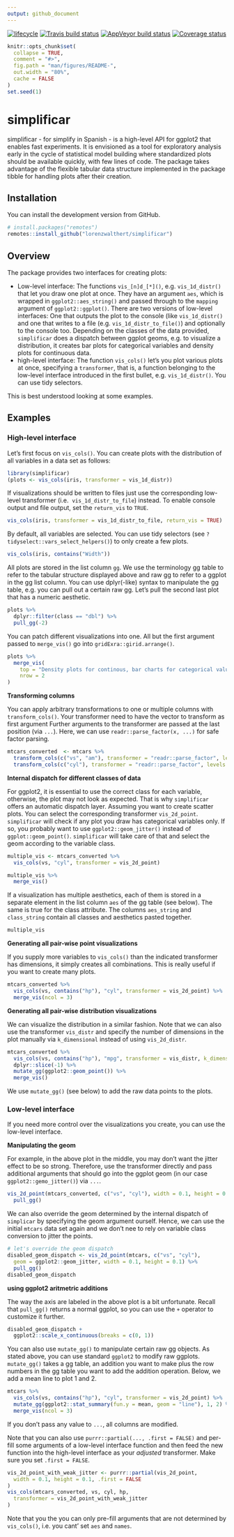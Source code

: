 ```yaml
---
output: github_document
---
```

[![lifecycle](https://img.shields.io/badge/lifecycle-experimental-orange.svg)](https://www.tidyverse.org/life cycle/#experimental)
  [![Travis build status](https://travis-ci.org/lorenzwalthert/simplificar.svg?branch=master)](https://travis-ci.org/lorenzwalthert/simplificar)
  [![AppVeyor build status](https://ci.appveyor.com/api/projects/status/github/lorenzwalthert/simplificar?branch=master&svg=true)](https://ci.appveyor.com/project/lorenzwalthert/simplificar)
[![Coverage status](https://codecov.io/gh/lorenzwalthert/simplificar/branch/master/graph/badge.svg)](https://codecov.io/github/lorenzwalthert/simplificar?branch=master)
  
  <!-- README.md is generated from 
  README.Rmd. Please edit that file --> 
<!-- README.md is generated from README.Rmd. Please edit that file -->

```r
knitr::opts_chunk$set(
  collapse = TRUE,
  comment = "#>",
  fig.path = "man/figures/README-",
  out.width = "80%", 
  cache = FALSE
)
set.seed(1)
```


# simplificar

simplificar - for simplify in Spanish - is a high-level API for ggplot2 that 
enables fast experiments. It is envisioned as a tool for exploratory analysis 
early in the cycle of statistical model building where standardized plots 
should be available quickly, with few lines of code. The package takes 
advantage of the flexible tabular data structure implemented in the package 
tibble for handling plots after their creation.

## Installation

You can install the development version from GitHub.

```r
# install.packages("remotes")
remotes::install_github("lorenzwalthert/simplificar")
```


## Overview

The package provides two interfaces for creating plots: 

* Low-level interface: The functions `vis_[n]d_[*]()`, e.g. `vis_1d_distr()` 
  that let you draw one plot at once. They have an argument `aes`, which is 
  wrapped in `ggplot2::aes_string()` and passed through to the `mapping` 
  argument of `ggplot2::ggplot()`. There are two versions of low-level 
  interfaces: One that outputs the plot to the console (like `vis_1d_distr()` 
  and one that writes to a file (e.g. `vis_1d_distr_to_file()`) and optionally 
  to the console too. Depending on the classes of the data provided, 
  `simplificar` does a dispatch between ggplot geoms, e.g. to visualize a 
  distribution, it creates bar plots for categorical variables and density 
  plots for continuous data.
* high-level interface: The function `vis_cols()` let's you plot various plots 
  at once, specifying a `transformer`, that is, a function belonging to the 
  low-level interface introduced in the first bullet, e.g. `vis_1d_distr()`. 
  You can use tidy selectors. 

This is best understood looking at some examples.

## Examples

### High-level interface

Let's first focus on `vis_cols()`. You can create plots with the distribution 
of all variables in a data set as follows:

```r
library(simplificar)
(plots <- vis_cols(iris, transformer = vis_1d_distr))
```

If visualizations should be written to files 
just use the corresponding low-level transformer (i.e. 
`vis_1d_distr_to_file`) instead. To enable console output and file output, 
set the `return_vis` to `TRUE`.
```r
vis_cols(iris, transformer = vis_1d_distr_to_file, return_vis = TRUE)
```


By default, all variables are selected. You can use tidy selectors (see 
`?tidyselect::vars_select_helpers()`) to only create a few plots.
```r
vis_cols(iris, contains("Width"))
```

All plots are stored in the list column `gg`. We use the terminology gg table 
to refer to the tabular structure displayed above and raw gg to refer to a ggplot
in the gg list column. You can use dplyr(-like) syntax
to manipulate the gg table, e.g. you can pull out a certain raw gg. 
Let's pull the second last plot that has a numeric aesthetic.
```r
plots %>%
  dplyr::filter(class == "dbl") %>%
  pull_gg(-2)
```


You can patch different visualizations into one. All but the first argument 
passed to `merge_vis()` go into `gridExra::girid.arrange()`.
```r
plots %>%
  merge_vis(
    top = "Density plots for continous, bar charts for categorical values", 
    nrow = 2
)
```

**Transforming columns**

You can apply arbitrary transformations to one or multiple columns with 
`transform_cols()`. Your transformer need to have the vector to transform as 
first argument Further arguments to the transformer are passed at the last 
position (via `...`). Here, we can use `readr::parse_factor(x, ...)` for safe 
factor parsing.

```r
mtcars_converted  <- mtcars %>%
  transform_cols(c("vs", "am"), transformer = "readr::parse_factor", levels = 1:0) %>%
  transform_cols(c("cyl"), transformer = "readr::parse_factor", levels = c(4, 6, 8))

```

**Internal dispatch for different classes of data**

For ggplot2, it is essential to use the correct class for each variable, 
otherwise, the plot may not look as expected. That is why `simplificar`
offers an automatic dispatch layer. Assuming you want to create scatter plots. 
You can select the corresponding transformer `vis_2d_point`. 
`simplificar` will check if any plot you draw has categorical variables only. 
If so, you probably want to use `ggplot2::geom_jitter()` instead of 
`ggplot::geom_point()`. `simplificar` will take care of that and select the 
geom according to the variable class.

```r
multiple_vis <- mtcars_converted %>%
  vis_cols(vs, "cyl", transformer = vis_2d_point) 

multiple_vis %>%
  merge_vis()
```

If a visualization has multiple aesthetics, each of them is stored in a separate
element in the list column `aes` of the gg table (see below). The same is true 
for the class attribute. The columns `aes_string` and `class_string` contain all
classes and aesthetics pasted together.

```r
multiple_vis
```

**Generating all pair-wise point visualizations**

If you supply more variables to `vis_cols()` than the indicated 
transformer has dimensions, it simply creates all combinations. This is really useful if 
you want to create many plots.

```r
mtcars_converted %>%
  vis_cols(vs, contains("hp"), "cyl", transformer = vis_2d_point) %>%
  merge_vis(ncol = 3)
```


**Generating all pair-wise distribution visualizations**

We can visualize the distribution in a similar fashion. Note that we can also 
use the transformer `vis_distr` and specify the number of dimensions in the plot
manually via `k_dimensional` instead of using `vis_2d_distr`.

```r
mtcars_converted %>%
  vis_cols(vs, contains("hp"), "mpg", transformer = vis_distr, k_dimensional = 2) %>%
  dplyr::slice(-1) %>%
  mutate_gg(ggplot2::geom_point()) %>%
  merge_vis()
```

We use `mutate_gg()` (see below) to add the raw data points to the plots.

### Low-level interface

If you need more control over the visualizations you create, you can use the 
low-level interface.

**Manipulating the geom**

For example, in the above plot in the middle, you may don't want the jitter
effect to be so strong. Therefore, use the transformer directly and pass 
additional arguments that should go into the ggplot geom (in our
case `ggplot2::gemo_jitter()`) via `...`.

```r
vis_2d_point(mtcars_converted, c("vs", "cyl"), width = 0.1, height = 0.1) %>%
  pull_gg()
```

We can also override the geom determined by the internal dispatch of `simplicar`
by specifying the geom argument ourself. Hence, we can use the initial `mtcars` 
data set again and we don't nee to rely on variable class conversion to jitter 
the points. 
```r
# let's override the geom dispatch
disabled_geom_dispatch <- vis_2d_point(mtcars, c("vs", "cyl"), 
  geom = ggplot2::geom_jitter, width = 0.1, height = 0.1) %>%
  pull_gg()
disabled_geom_dispatch
```

**using ggplot2 aritmetric additions**

The way the axis are labeled in the above plot is a bit unfortunate. Recall 
that `pull_gg()` returns a normal ggplot, so you can use the `+` operator to 
customize it further.

```r
disabled_geom_dispatch + 
  ggplot2::scale_x_continuous(breaks = c(0, 1))

```

You can also use `mutate_gg()` to manipulate certain raw gg objects.
As stated above, you can use standard `ggplot2` to modify raw ggplots.
`mutate_gg()` takes a gg table, an addition you want to make plus the
row numbers in the gg table you want to add the addition operation.
Below, we add a mean line to plot 1 and 2.

```r
mtcars %>%
  vis_cols(vs, contains("hp"), "cyl", transformer = vis_2d_point) %>%
  mutate_gg(ggplot2::stat_summary(fun.y = mean, geom = "line"), 1, 2) %>%
  merge_vis(ncol = 3)
```

If you don't pass any value to `...`, all columns are modified.

Note that you can also use `purrr::partial(..., .first = FALSE)` and per-fill 
some arguments of a low-level interface function and then feed the new function into 
the high-level interface as your *adjusted* transformer. Make sure you set 
`.first = FALSE`.
```r
vis_2d_point_with_weak_jitter <- purrr::partial(vis_2d_point, 
  width = 0.1, height = 0.1, .first = FALSE
)
vis_cols(mtcars_converted, vs, cyl, hp,
  transformer = vis_2d_point_with_weak_jitter
)
```

Note that you the you can only pre-fill arguments that are not determined by 
`vis_cols()`, i.e. you cant' set `aes` and `names`.
